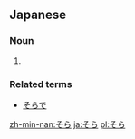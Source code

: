 ==Japanese==                             
===Noun===
{{ja-noun|h|rom=sora}}
# {{japdef|空|[[sky]], [[air]], [[heaven]]}}

===Related terms===
*[[そらで]]

[[zh-min-nan:そら]]
[[ja:そら]]
[[pl:そら]]